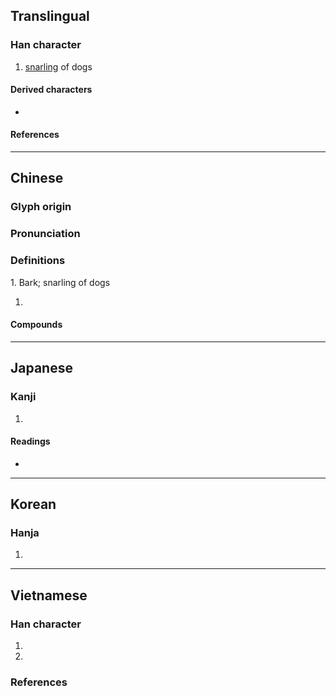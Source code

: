 {{character info}}
==Translingual==

===Han character===
{{Han char|rn=94|rad=犬|as=07|sn=10|canj=KHYMR|four=40261|ids=⿰犭言}}

# [[snarling]] of dogs

====Derived characters====
* {{l|mul|[[獄]], [[𤢰]]}}

====References====
{{Han ref|kx=0711.320|dkj=20430|dj=1124.010|hdz=21350.040|uh=72FA}}

----

==Chinese==
{{zh-forms}}

===Glyph origin===
{{Han etym}}

===Pronunciation===
{{zh-pron
|m=yín
|c=ngan4
|mc=y
|oc=y
|cat=
}}

===Definitions===
{{zh-hanzi}}

1. Bark; snarling of dogs

# {{rfdef|zh}}

====Compounds====
{{zh-der|狺狺}}

----

==Japanese==

===Kanji===
{{ja-kanji|grade=|rs=犬07}}

# {{rfdef|ja|sort=犬07}}

====Readings====
* {{ja-readings|on=[[げん]] (gen), [[ごん]] (gon)|kun=}}

----

==Korean==

===Hanja===
{{ko-hanja|hangeul=은|eumhun=|rv=eun|mr=ŭn|y=un}}

# {{rfdef|ko|sort=犬07}}

----

==Vietnamese==

===Han character===
{{vi-readings|rs=犬07
|hanviet=ngân-gdhn;tvctdhv;hvttd;tchvtd
|phienthiet=
|nom=ngân-gdhn, ngan-tdcntd
}}

# {{han tu form of|ngân|snarling, barking of dogs}}
# {{nom form of|ngan|[[Muscovy duck]]}}

===References===
<references/>